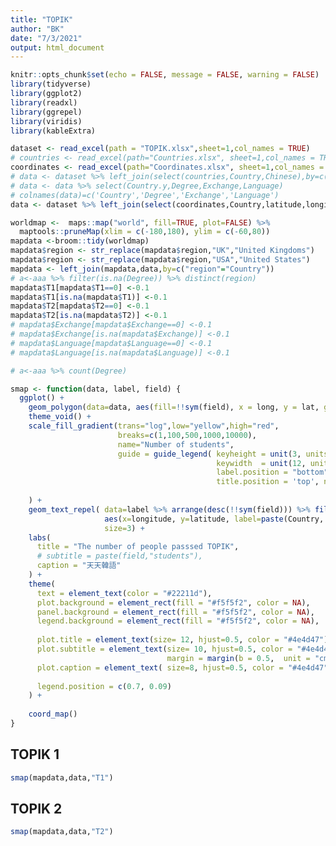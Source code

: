 ```yaml
---
title: "TOPIK"
author: "BK"
date: "7/3/2021"
output: html_document
---
```


```r
knitr::opts_chunk$set(echo = FALSE, message = FALSE, warning = FALSE)
library(tidyverse)
library(ggplot2)
library(readxl)
library(ggrepel)
library(viridis)
library(kableExtra)

dataset <- read_excel(path = "TOPIK.xlsx",sheet=1,col_names = TRUE)
# countries <- read_excel(path="Countries.xlsx", sheet=1,col_names = TRUE)
coordinates <- read_excel(path="Coordinates.xlsx", sheet=1,col_names = TRUE)
# data <- dataset %>% left_join(select(countries,Country,Chinese),by=c("Country"="Chinese"))
# data <- data %>% select(Country.y,Degree,Exchange,Language)
# colnames(data)=c('Country','Degree','Exchange','Language')
data <- dataset %>% left_join(select(coordinates,Country,latitude,longitude),coordinates,by='Country')

worldmap <-  maps::map("world", fill=TRUE, plot=FALSE) %>%
  maptools::pruneMap(xlim = c(-180,180), ylim = c(-60,80))
mapdata <-broom::tidy(worldmap)
mapdata$region <- str_replace(mapdata$region,"UK","United Kingdoms")
mapdata$region <- str_replace(mapdata$region,"USA","United States")
mapdata <- left_join(mapdata,data,by=c("region"="Country"))
# a<-aaa %>% filter(is.na(Degree)) %>% distinct(region)
mapdata$T1[mapdata$T1==0] <-0.1
mapdata$T1[is.na(mapdata$T1)] <-0.1
mapdata$T2[mapdata$T2==0] <-0.1
mapdata$T2[is.na(mapdata$T2)] <-0.1
# mapdata$Exchange[mapdata$Exchange==0] <-0.1
# mapdata$Exchange[is.na(mapdata$Exchange)] <-0.1
# mapdata$Language[mapdata$Language==0] <-0.1
# mapdata$Language[is.na(mapdata$Language)] <-0.1

# a<-aaa %>% count(Degree)

smap <- function(data, label, field) {
  ggplot() +
    geom_polygon(data=data, aes(fill=!!sym(field), x = long, y = lat, group = group),color="grey",size=0.1) +
    theme_void() +
    scale_fill_gradient(trans="log",low="yellow",high="red",
                        breaks=c(1,100,500,1000,10000),
                        name="Number of students",
                        guide = guide_legend( keyheight = unit(3, units = "mm"),
                                              keywidth  = unit(12, units = "mm"),
                                              label.position = "bottom",
                                              title.position = 'top', nrow=1)
                        
    ) +
    geom_text_repel( data=label %>% arrange(desc(!!sym(field))) %>% filter(!!sym(field)>=2),
                     aes(x=longitude, y=latitude, label=paste(Country,!!sym(field))),
                     size=3) +
    labs(
      title = "The number of people passsed TOPIK",
      # subtitle = paste(field,"students"),
      caption = "天天韓語"
    ) +
    theme(
      text = element_text(color = "#22211d"),
      plot.background = element_rect(fill = "#f5f5f2", color = NA),
      panel.background = element_rect(fill = "#f5f5f2", color = NA),
      legend.background = element_rect(fill = "#f5f5f2", color = NA),
      
      plot.title = element_text(size= 12, hjust=0.5, color = "#4e4d47"),
      plot.subtitle = element_text(size= 10, hjust=0.5, color = "#4e4d47",
                                   margin = margin(b = 0.5,  unit = "cm")),
      plot.caption = element_text( size=8, hjust=0.5, color = "#4e4d47"),
      
      legend.position = c(0.7, 0.09)
    ) +
    
    coord_map()
}
```

## TOPIK 1
```r
smap(mapdata,data,"T1")
```
## TOPIK 2
```r
smap(mapdata,data,"T2")
```
